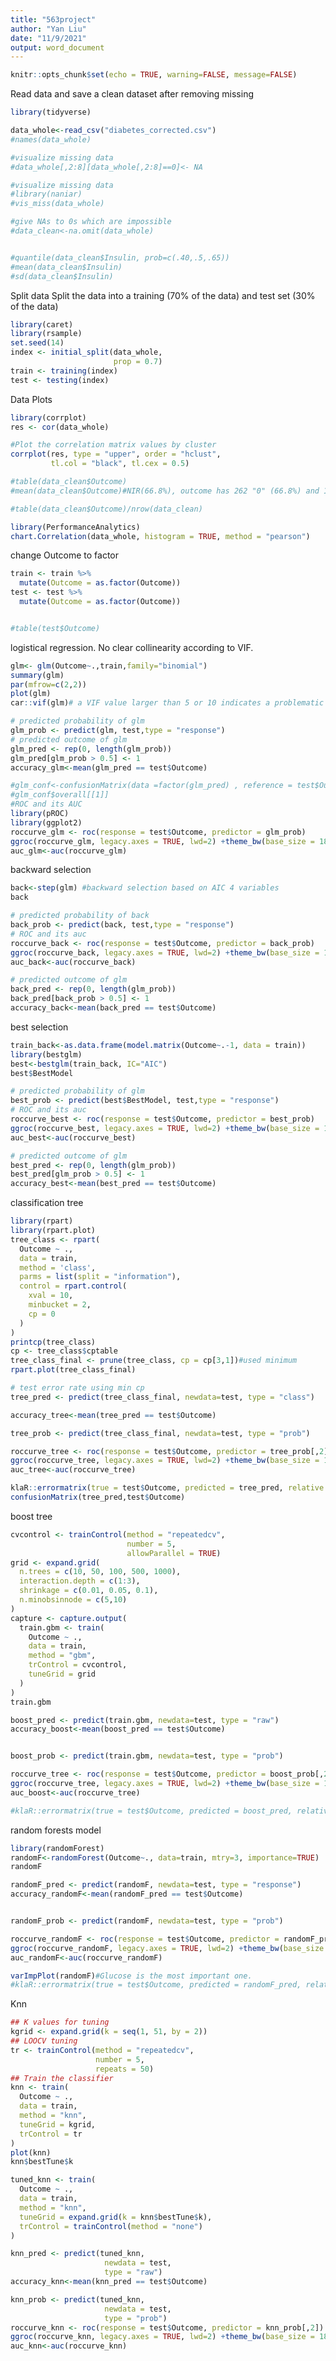 ```yaml
---
title: "563project"
author: "Yan Liu"
date: "11/9/2021"
output: word_document
---
```


```r
knitr::opts_chunk$set(echo = TRUE, warning=FALSE, message=FALSE)
```

Read data and save a clean dataset after removing missing
```r
library(tidyverse)

data_whole<-read_csv("diabetes_corrected.csv")
#names(data_whole)

#visualize missing data
#data_whole[,2:8][data_whole[,2:8]==0]<- NA

#visualize missing data
#library(naniar)
#vis_miss(data_whole)

#give NAs to 0s which are impossible
#data_clean<-na.omit(data_whole)


#quantile(data_clean$Insulin, prob=c(.40,.5,.65))
#mean(data_clean$Insulin)
#sd(data_clean$Insulin)
```

Split data
Split the data into a training (70% of the data) and test set (30% of the data)
```r
library(caret)
library(rsample)
set.seed(14)
index <- initial_split(data_whole,
                       prop = 0.7)
train <- training(index)
test <- testing(index)
```

Data Plots
```r
library(corrplot)
res <- cor(data_whole)

#Plot the correlation matrix values by cluster
corrplot(res, type = "upper", order = "hclust",
         tl.col = "black", tl.cex = 0.5)

#table(data_clean$Outcome)
#mean(data_clean$Outcome)#NIR(66.8%), outcome has 262 "0" (66.8%) and 130 "1" (33.2%)

#table(data_clean$Outcome)/nrow(data_clean)
```

```r
library(PerformanceAnalytics)
chart.Correlation(data_whole, histogram = TRUE, method = "pearson")
```

change Outcome to factor
```r
train <- train %>% 
  mutate(Outcome = as.factor(Outcome))
test <- test %>% 
  mutate(Outcome = as.factor(Outcome))


#table(test$Outcome)

```

logistical regression. No clear collinearity according to VIF.
```r
glm<- glm(Outcome~.,train,family="binomial")
summary(glm)
par(mfrow=c(2,2))
plot(glm)
car::vif(glm)# a VIF value larger than 5 or 10 indicates a problematic amount of multicollinearity, No multicollinearity

# predicted probability of glm
glm_prob <- predict(glm, test,type = "response")
# predicted outcome of glm
glm_pred <- rep(0, length(glm_prob))
glm_pred[glm_prob > 0.5] <- 1
accuracy_glm<-mean(glm_pred == test$Outcome)

#glm_conf<-confusionMatrix(data =factor(glm_pred) , reference = test$Outcome)  
#glm_conf$overall[[1]]
#ROC and its AUC
library(pROC)
library(ggplot2)
roccurve_glm <- roc(response = test$Outcome, predictor = glm_prob)
ggroc(roccurve_glm, legacy.axes = TRUE, lwd=2) +theme_bw(base_size = 18)
auc_glm<-auc(roccurve_glm)
```

backward selection
```r
back<-step(glm) #backward selection based on AIC 4 variables
back

# predicted probability of back
back_prob <- predict(back, test,type = "response")
# ROC and its auc
roccurve_back <- roc(response = test$Outcome, predictor = back_prob)
ggroc(roccurve_back, legacy.axes = TRUE, lwd=2) +theme_bw(base_size = 18)
auc_back<-auc(roccurve_back)

# predicted outcome of glm
back_pred <- rep(0, length(glm_prob))
back_pred[back_prob > 0.5] <- 1
accuracy_back<-mean(back_pred == test$Outcome)

```

best selection
```r
train_back<-as.data.frame(model.matrix(Outcome~.-1, data = train))
library(bestglm)
best<-bestglm(train_back, IC="AIC")
best$BestModel

# predicted probability of glm
best_prob <- predict(best$BestModel, test,type = "response")
# ROC and its auc
roccurve_best <- roc(response = test$Outcome, predictor = best_prob)
ggroc(roccurve_best, legacy.axes = TRUE, lwd=2) +theme_bw(base_size = 18)
auc_best<-auc(roccurve_best)

# predicted outcome of glm
best_pred <- rep(0, length(glm_prob))
best_pred[glm_prob > 0.5] <- 1
accuracy_best<-mean(best_pred == test$Outcome)

```

classification tree
```r
library(rpart)
library(rpart.plot)
tree_class <- rpart(
  Outcome ~ .,
  data = train,
  method = 'class',
  parms = list(split = "information"),
  control = rpart.control(
    xval = 10,
    minbucket = 2,
    cp = 0
  )
)
printcp(tree_class)
cp <- tree_class$cptable
tree_class_final <- prune(tree_class, cp = cp[3,1])#used minimum
rpart.plot(tree_class_final)

# test error rate using min cp
tree_pred <- predict(tree_class_final, newdata=test, type = "class")

accuracy_tree<-mean(tree_pred == test$Outcome)

tree_prob <- predict(tree_class_final, newdata=test, type = "prob")

roccurve_tree <- roc(response = test$Outcome, predictor = tree_prob[,2])
ggroc(roccurve_tree, legacy.axes = TRUE, lwd=2) +theme_bw(base_size = 18)
auc_tree<-auc(roccurve_tree)

klaR::errormatrix(true = test$Outcome, predicted = tree_pred, relative = TRUE)
confusionMatrix(tree_pred,test$Outcome)

```

boost tree
```r
cvcontrol <- trainControl(method = "repeatedcv",
                          number = 5,
                          allowParallel = TRUE)
grid <- expand.grid(
  n.trees = c(10, 50, 100, 500, 1000),
  interaction.depth = c(1:3),
  shrinkage = c(0.01, 0.05, 0.1),
  n.minobsinnode = c(5,10)
)
capture <- capture.output(
  train.gbm <- train(
    Outcome ~ .,
    data = train,
    method = "gbm",
    trControl = cvcontrol,
    tuneGrid = grid
  )
)
train.gbm

boost_pred <- predict(train.gbm, newdata=test, type = "raw")
accuracy_boost<-mean(boost_pred == test$Outcome)


boost_prob <- predict(train.gbm, newdata=test, type = "prob")

roccurve_tree <- roc(response = test$Outcome, predictor = boost_prob[,2])
ggroc(roccurve_tree, legacy.axes = TRUE, lwd=2) +theme_bw(base_size = 18)
auc_boost<-auc(roccurve_tree)

#klaR::errormatrix(true = test$Outcome, predicted = boost_pred, relative = TRUE)

```

random forests model
```r

library(randomForest)
randomF<-randomForest(Outcome~., data=train, mtry=3, importance=TRUE)
randomF

randomF_pred <- predict(randomF, newdata=test, type = "response")
accuracy_randomF<-mean(randomF_pred == test$Outcome)


randomF_prob <- predict(randomF, newdata=test, type = "prob")

roccurve_randomF <- roc(response = test$Outcome, predictor = randomF_prob[,2])
ggroc(roccurve_randomF, legacy.axes = TRUE, lwd=2) +theme_bw(base_size = 18)
auc_randomF<-auc(roccurve_randomF)

varImpPlot(randomF)#Glucose is the most important one.
#klaR::errormatrix(true = test$Outcome, predicted = randomF_pred, relative = TRUE)
```

Knn
```r
## K values for tuning
kgrid <- expand.grid(k = seq(1, 51, by = 2))
## LOOCV tuning
tr <- trainControl(method = "repeatedcv",
                   number = 5,
                   repeats = 50)
## Train the classifier
knn <- train(
  Outcome ~ .,
  data = train,
  method = "knn",
  tuneGrid = kgrid,
  trControl = tr
)
plot(knn)
knn$bestTune$k

tuned_knn <- train(
  Outcome ~ .,
  data = train,
  method = "knn",
  tuneGrid = expand.grid(k = knn$bestTune$k),
  trControl = trainControl(method = "none")
)

knn_pred <- predict(tuned_knn,
                     newdata = test,
                     type = "raw")
accuracy_knn<-mean(knn_pred == test$Outcome)

knn_prob <- predict(tuned_knn,
                     newdata = test,
                     type = "prob")
roccurve_knn <- roc(response = test$Outcome, predictor = knn_prob[,2])
ggroc(roccurve_knn, legacy.axes = TRUE, lwd=2) +theme_bw(base_size = 18)
auc_knn<-auc(roccurve_knn)
```

